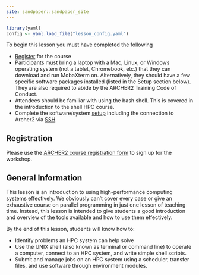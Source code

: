 ```yaml
---
site: sandpaper::sandpaper_site
---
```


```r
library(yaml)
config <- yaml.load_file("lesson_config.yaml")
```

::: prereq

To begin this lesson you must have completed the following

 * [Register](#registration) for the course
 * Participants must bring a laptop with a Mac, Linux, or Windows operating 
   system (not a tablet, Chromebook, etc.) that they can download and run 
   MobaXterm on. Alternatively, they should have a few specific software 
   packages installed (listed in the Setup section below). 
   They are also required to abide by the ARCHER2 Training Code of Conduct.
 * Attendees should be familiar with using the bash shell. This is covered in the introduction to the shell HPC course.
 * Complete the software/system [setup](#learners/setup) including the connection to Archer2 via [SSH](#setup-an-ssh-client).

:::

## Registration

Please use the [ARCHER2 course registration form](https://www.archer2.ac.uk/training/register/?course=230626-software-carpentry)</a> to sign up for the workshop.

## General Information

This lesson is an introduction to using high-performance computing systems
effectively. We obviously can't cover every case or give an exhaustive course
on parallel programming in just one lesson of teaching time. Instead, this
lesson is intended to give students a good introduction and overview of the
tools available and how to use them effectively.

By the end of this lesson, students will know how to:

::: checklist
 * Identify problems an HPC system can help solve
 * Use the UNIX shell (also known as terminal or command line) to operate a computer,
  connect to an HPC system, and write simple shell scripts.
 * Submit and manage jobs on an HPC system using a scheduler, transfer files, and use
  software through environment modules.
:::
